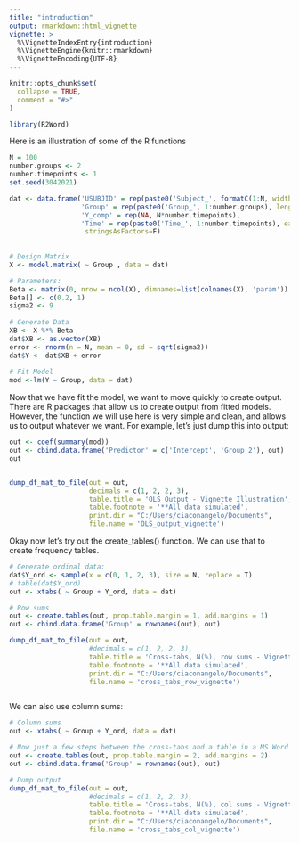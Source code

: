 ```yaml
---
title: "introduction"
output: rmarkdown::html_vignette
vignette: >
  %\VignetteIndexEntry{introduction}
  %\VignetteEngine{knitr::rmarkdown}
  %\VignetteEncoding{UTF-8}
---
```


```r
knitr::opts_chunk$set(
  collapse = TRUE,
  comment = "#>"
)
```

```r
library(R2Word)
```

Here is an illustration of some of the R functions


```r

N = 100 
number.groups <- 2
number.timepoints <- 1
set.seed(3042021)

dat <- data.frame('USUBJID' = rep(paste0('Subject_', formatC(1:N, width = 4, flag = '0')), length.out= N*number.timepoints),
                  'Group' = rep(paste0('Group_', 1:number.groups), length.out = N*number.timepoints),
                  'Y_comp' = rep(NA, N*number.timepoints), 
                  'Time' = rep(paste0('Time_', 1:number.timepoints), each = N),
                   stringsAsFactors=F)
    
        
# Design Matrix
X <- model.matrix( ~ Group , data = dat) 

# Parameters:
Beta <- matrix(0, nrow = ncol(X), dimnames=list(colnames(X), 'param'))
Beta[] <- c(0.2, 1)
sigma2 <- 9 
    
# Generate Data
XB <- X %*% Beta
dat$XB <- as.vector(XB)
error <- rnorm(n = N, mean = 0, sd = sqrt(sigma2))
dat$Y <- dat$XB + error
    
# Fit Model
mod <-lm(Y ~ Group, data = dat)

```

 Now that we have fit the model, we want to move quickly to create output. There are R packages that allow us to create output from fitted models. However, the function we will use here is very simple and clean, and allows us to output whatever we want. For example, let's just dump this into output:

```r

out <- coef(summary(mod))
out <- cbind.data.frame('Predictor' = c('Intercept', 'Group 2'), out)
out


dump_df_mat_to_file(out = out, 
                    decimals = c(1, 2, 2, 3), 
                    table.title = 'OLS Output - Vignette Illustration', 
                    table.footnote = '**All data simulated',
                    print.dir = "C:/Users/ciaconangelo/Documents",
                    file.name = 'OLS_output_vignette')


```


Okay now let's try out the create_tables() function. We can use that to create frequency tables. 

```r

# Generate ordinal data:
dat$Y_ord <- sample(x = c(0, 1, 2, 3), size = N, replace = T)
# table(dat$Y_ord)  
out <- xtabs( ~ Group + Y_ord, data = dat)

# Row sums
out <- create.tables(out, prop.table.margin = 1, add.margins = 1)
out <- cbind.data.frame('Group' = rownames(out), out)

dump_df_mat_to_file(out = out, 
                    #decimals = c(1, 2, 2, 3), 
                    table.title = 'Cross-tabs, N(%), row sums - Vignette Illustration', 
                    table.footnote = '**All data simulated',
                    print.dir = "C:/Users/ciaconangelo/Documents",
                    file.name = 'cross_tabs_row_vignette')



```

We can also use column sums:


```r

# Column sums
out <- xtabs( ~ Group + Y_ord, data = dat)

# Now just a few steps between the cross-tabs and a table in a MS Word doc
out <- create.tables(out, prop.table.margin = 2, add.margins = 2)
out <- cbind.data.frame('Group' = rownames(out), out)

# Dump output
dump_df_mat_to_file(out = out, 
                    #decimals = c(1, 2, 2, 3), 
                    table.title = 'Cross-tabs, N(%), col sums - Vignette Illustration', 
                    table.footnote = '**All data simulated',
                    print.dir = "C:/Users/ciaconangelo/Documents",
                    file.name = 'cross_tabs_col_vignette')


```
